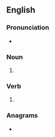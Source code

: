 ==English==

===Pronunciation===
* {{IPA|/ɡʌlps/|lang=en}}

===Noun===
{{head|en|noun plural form}}

# {{plural of|gulp|lang=en}}

===Verb===
{{head|en|verb form}}

# {{en-third-person singular of|gulp}}

===Anagrams===
* {{l|en|plugs}}